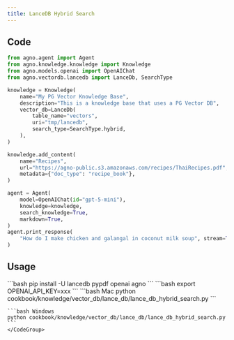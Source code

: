 ```yaml
---
title: LanceDB Hybrid Search
---
```


## Code

```python cookbook/knowledge/vector_db/lance_db/lance_db_hybrid_search.py
from agno.agent import Agent
from agno.knowledge.knowledge import Knowledge
from agno.models.openai import OpenAIChat
from agno.vectordb.lancedb import LanceDb, SearchType

knowledge = Knowledge(
    name="My PG Vector Knowledge Base",
    description="This is a knowledge base that uses a PG Vector DB",
    vector_db=LanceDb(
        table_name="vectors",
        uri="tmp/lancedb",
        search_type=SearchType.hybrid,
    ),
)

knowledge.add_content(
    name="Recipes",
    url="https://agno-public.s3.amazonaws.com/recipes/ThaiRecipes.pdf",
    metadata={"doc_type": "recipe_book"},
)

agent = Agent(
    model=OpenAIChat(id="gpt-5-mini"),
    knowledge=knowledge,
    search_knowledge=True,
    markdown=True,
)
agent.print_response(
    "How do I make chicken and galangal in coconut milk soup", stream=True
)
```

## Usage

<Steps>
  <Snippet file="create-venv-step.mdx" />

  <Step title="Install libraries">
    ```bash
    pip install -U lancedb pypdf openai agno
    ```
  </Step>

  <Step title="Set environment variables">
    ```bash
    export OPENAI_API_KEY=xxx
    ```
  </Step>

  <Step title="Run Agent">
    <CodeGroup>
    ```bash Mac
    python cookbook/knowledge/vector_db/lance_db/lance_db_hybrid_search.py
    ```

    ```bash Windows
    python cookbook/knowledge/vector_db/lance_db/lance_db_hybrid_search.py
    ```
    </CodeGroup>
  </Step>
</Steps>